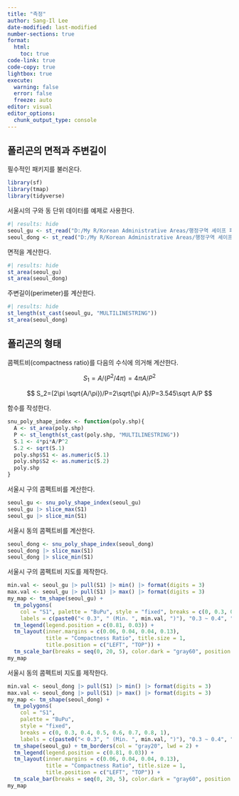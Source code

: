 ```yaml
---
title: "측정"
author: Sang-Il Lee
date-modified: last-modified
number-sections: true
format: 
  html: 
    toc: true
code-link: true
code-copy: true
lightbox: true
execute: 
  warning: false
  error: false
  freeze: auto
editor: visual
editor_options: 
  chunk_output_type: console
---
```


## **폴리곤의 면적과 주변길이**

필수적인 패키지를 불러온다.

```r
library(sf)
library(tmap)
library(tidyverse)
```

서울시의 구와 동 단위 데이터를 예제로 사용한다.

```r
#| results: hide
seoul_gu <- st_read("D:/My R/Korean Administrative Areas/행정구역 셰이프 파일/2 Original Cleaning/2023_2Q/SEOUL_GU_2023_2Q.shp")
seoul_dong <- st_read("D:/My R/Korean Administrative Areas/행정구역 셰이프 파일/2 Original Cleaning/2023_2Q/SEOUL_EMD_2023_2Q.shp")
```

면적을 계산한다.

```r
#| results: hide
st_area(seoul_gu)
st_area(seoul_dong)
```

주변길이(perimeter)를 계산한다.

```r
#| results: hide
st_length(st_cast(seoul_gu, "MULTILINESTRING"))
st_area(seoul_dong)
```

## **폴리곤의 형태**

콤펙트비(compactness ratio)를 다음의 수식에 의거해 계산한다.

$$
S_1=A/(P^2/4\pi)=4\pi A/P^2
$$

$$
S_2=(2\pi \sqrt{A/\pi})/P=2\sqrt{\pi A}/P=3.545\sqrt A/P
$$

함수를 작성한다.

```r
snu_poly_shape_index <- function(poly.shp){
  A <- st_area(poly.shp)
  P <- st_length(st_cast(poly.shp, "MULTILINESTRING"))
  S.1 <- 4*pi*A/P^2
  S.2 <- sqrt(S.1)
  poly.shp$S1 <- as.numeric(S.1)
  poly.shp$S2 <- as.numeric(S.2)
  poly.shp
}
```

서울시 구의 콤펙트비를 계산한다.

```r
seoul_gu <- snu_poly_shape_index(seoul_gu)
seoul_gu |> slice_max(S1) 
seoul_gu |> slice_min(S1)
```

서울시 동의 콤펙트비를 계산한다.

```r
seoul_dong <- snu_poly_shape_index(seoul_dong)
seoul_dong |> slice_max(S1) 
seoul_dong |> slice_min(S1)
```

서울시 구의 콤펙트비 지도를 제작한다.

```r
min.val <- seoul_gu |> pull(S1) |> min() |> format(digits = 3)
max.val <- seoul_gu |> pull(S1) |> max() |> format(digits = 3)
my_map <- tm_shape(seoul_gu) + 
  tm_polygons(
    col = "S1", palette = "BuPu", style = "fixed", breaks = c(0, 0.3, 0.4, 0.5, 0.6, 1),
    labels = c(paste0("< 0.3", " (Min. ", min.val, ")"), "0.3 ~ 0.4", "0.4 ~ 0.5", "0.5 ~ 0.6", paste0(">= 0.6", " (Max. ", max.val, ")")),     title = "Compactness", legend.show = TRUE) +
  tm_legend(legend.position = c(0.81, 0.03)) + 
  tm_layout(inner.margins = c(0.06, 0.04, 0.04, 0.13), 
            title = "Compactness Ratio", title.size = 1,
            title.position = c("LEFT", "TOP")) + 
  tm_scale_bar(breaks = seq(0, 20, 5), color.dark = "gray60", position = c(0.03, 0.01))
my_map 
```

서울시 동의 콤펙트비 지도를 제작한다.

```r
min.val <- seoul_dong |> pull(S1) |> min() |> format(digits = 3)
max.val <- seoul_dong |> pull(S1) |> max() |> format(digits = 3)
my_map <- tm_shape(seoul_dong) + 
  tm_polygons(
    col = "S1", 
    palette = "BuPu", 
    style = "fixed", 
    breaks = c(0, 0.3, 0.4, 0.5, 0.6, 0.7, 0.8, 1),
    labels = c(paste0("< 0.3", " (Min. ", min.val, ")"), "0.3 ~ 0.4", "0.4 ~ 0.5", "0.5 ~ 0.6", "0.6 ~ 0.7", "0.7 ~ 0.8", paste0(">= 0.8", " (Max. ", max.val, ")")),     title = "Compactness", legend.show = TRUE) +
  tm_shape(seoul_gu) + tm_borders(col = "gray20", lwd = 2) +
  tm_legend(legend.position = c(0.81, 0.03)) + 
  tm_layout(inner.margins = c(0.06, 0.04, 0.04, 0.13), 
            title = "Compactness Ratio", title.size = 1,
            title.position = c("LEFT", "TOP")) + 
  tm_scale_bar(breaks = seq(0, 20, 5), color.dark = "gray60", position = c(0.03, 0.01))
my_map 
```
